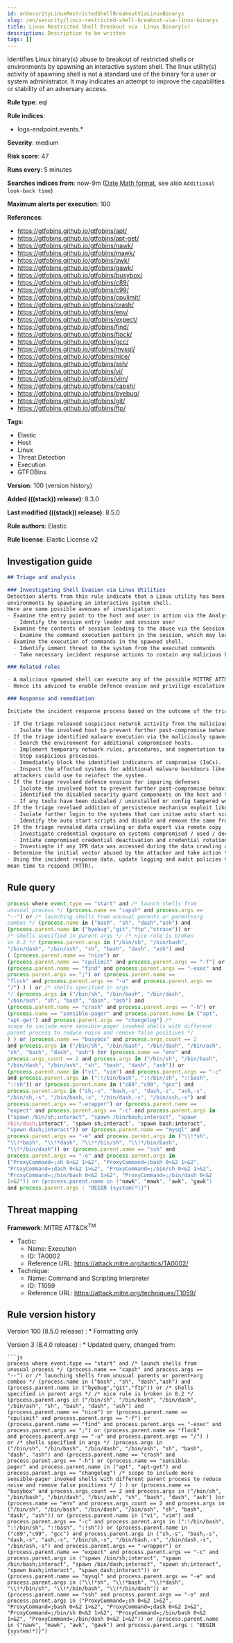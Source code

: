 ```yaml
---
id: enSecurityLinuxRestrictedShellBreakoutViaLinuxBinarys
slug: /en/security/linux-restricted-shell-breakout-via-linux-binarys
title: Linux Restricted Shell Breakout via  Linux Binary(s)
description: Description to be written
tags: []
---
```


<div id="linux-restricted-shell-breakout-via-linux-binarys"></div>

Identifies Linux binary(s) abuse to breakout of restricted shells or environments by spawning an interactive system shell. The linux utility(s) activity of spawning shell is not a standard use of the binary for a user or system administrator. It may indicates an attempt to improve the capabilities or stability of an adversary access.

**Rule type**: eql

**Rule indices**:

* logs-endpoint.events.*

**Severity**: medium

**Risk score**: 47

**Runs every**: 5 minutes

**Searches indices from**: now-9m ([Date Math format](((ref))/common-options.html#date-math), see also <DocLink id="enSecurityRulesUiCreate" section="set-the-rules-schedule">`Additional look-back time`</DocLink>)

**Maximum alerts per execution**: 100

**References**:

* https://gtfobins.github.io/gtfobins/apt/
* https://gtfobins.github.io/gtfobins/apt-get/
* https://gtfobins.github.io/gtfobins/nawk/
* https://gtfobins.github.io/gtfobins/mawk/
* https://gtfobins.github.io/gtfobins/awk/
* https://gtfobins.github.io/gtfobins/gawk/
* https://gtfobins.github.io/gtfobins/busybox/
* https://gtfobins.github.io/gtfobins/c89/
* https://gtfobins.github.io/gtfobins/c99/
* https://gtfobins.github.io/gtfobins/cpulimit/
* https://gtfobins.github.io/gtfobins/crash/
* https://gtfobins.github.io/gtfobins/env/
* https://gtfobins.github.io/gtfobins/expect/
* https://gtfobins.github.io/gtfobins/find/
* https://gtfobins.github.io/gtfobins/flock/
* https://gtfobins.github.io/gtfobins/gcc/
* https://gtfobins.github.io/gtfobins/mysql/
* https://gtfobins.github.io/gtfobins/nice/
* https://gtfobins.github.io/gtfobins/ssh/
* https://gtfobins.github.io/gtfobins/vi/
* https://gtfobins.github.io/gtfobins/vim/
* https://gtfobins.github.io/gtfobins/capsh/
* https://gtfobins.github.io/gtfobins/byebug/
* https://gtfobins.github.io/gtfobins/git/
* https://gtfobins.github.io/gtfobins/ftp/

**Tags**:

* Elastic
* Host
* Linux
* Threat Detection
* Execution
* GTFOBins

**Version**: 100 (<DocLink id="enSecurityLinuxRestrictedShellBreakoutViaLinuxBinarys" section="rule-version-history">version history</DocLink>)

**Added (((stack)) release)**: 8.3.0

**Last modified (((stack)) release)**: 8.5.0

**Rule authors**: Elastic

**Rule license**: Elastic License v2

## Investigation guide

```markdown
## Triage and analysis

### Investigating Shell Evasion via Linux Utilities
Detection alerts from this rule indicate that a Linux utility has been abused to breakout of restricted shells or
environments by spawning an interactive system shell.
Here are some possible avenues of investigation:
- Examine the entry point to the host and user in action via the Analyse View.
  - Identify the session entry leader and session user
- Examine the contents of session leading to the abuse via the Session View.
  - Examine the command execution pattern in the session, which may lead to suspricous activities
- Examine the execution of commands in the spawned shell.
  - Identify imment threat to the system from the executed commands
  - Take necessary incident response actions to contain any malicious behviour caused via this execution.

### Related rules

- A malicious spawned shell can execute any of the possible MITTRE ATT&CK vectors mainly to impair defences.
- Hence its adviced to enable defence evasion and privilige escalation rules accordingly in your environment

### Response and remediation

Initiate the incident response process based on the outcome of the triage.

- If the triage releaved suspicious netwrok activity from the malicious spawned shell,
  - Isolate the involved host to prevent further post-compromise behavior.
- If the triage identified malware execution via the maliciously spawned shell,
  - Search the environment for additional compromised hosts.
  - Implement temporary network rules, procedures, and segmentation to contain the malware.
  - Stop suspicious processes.
  - Immediately block the identified indicators of compromise (IoCs).
  - Inspect the affected systems for additional malware backdoors like reverse shells, reverse proxies, or droppers that
  attackers could use to reinfect the system.
- If the triage revelaed defence evasion for imparing defenses
  - Isolate the involved host to prevent further post-compromise behavior.
  - Identified the disabled security guard components on the host and take necessary steps in renebaling the same.
  - If any tools have been disbaled / uninstalled or config tampered work towards reenabling the same.
- If the triage revelaed addition of persistence mechanism exploit like auto start scripts
  - Isolate further login to the systems that can initae auto start scripts.
  - Identify the auto start scripts and disable and remove the same from the systems
- If the triage revealed data crawling or data export via remote copy
  - Investigate credential exposure on systems compromised / used / decoded by the attacker during the data crawling
  - Intiate compromised credential deactivation and credential rotation process for all exposed crednetials.
  - Investiagte if any IPR data was accessed during the data crawling and take appropriate actions.
- Determine the initial vector abused by the attacker and take action to prevent reinfection through the same vector.
- Using the incident response data, update logging and audit policies to improve the mean time to detect (MTTD) and the
mean time to respond (MTTR).
```

## Rule query

```js
process where event.type == "start" and /* launch shells from
unusual process */ (process.name == "capsh" and process.args ==
"--") or /* launching shells from unusual parents or parent+arg
combos */ (process.name in ("bash", "sh", "dash","ash") and
(process.parent.name in ("byebug","git","ftp","strace")) or
/* shells specified in parent args */ /* nice rule is broken
in 8.2 */ (process.parent.args in ("/bin/sh", "/bin/bash",
"/bin/dash", "/bin/ash", "sh", "bash", "dash", "ash") and
( (process.parent.name == "nice") or
(process.parent.name == "cpulimit" and process.parent.args == "-f") or
(process.parent.name == "find" and process.parent.args == "-exec" and
process.parent.args == ";") or (process.parent.name ==
"flock" and process.parent.args == "-u" and process.parent.args ==
"/") ) ) or /* shells specified in args
*/ (process.args in ("/bin/sh", "/bin/bash", "/bin/dash",
"/bin/ash", "sh", "bash", "dash", "ash") and
(process.parent.name == "crash" and process.parent.args == "-h") or
(process.name == "sensible-pager" and process.parent.name in ("apt",
"apt-get") and process.parent.args == "changelog") /*
scope to include more sensible-pager invoked shells with different
parent process to reduce noise and remove false positives */
) ) or (process.name == "busybox" and process.args_count == 2
and process.args in ("/bin/sh", "/bin/bash", "/bin/dash", "/bin/ash",
"sh", "bash", "dash", "ash") )or (process.name == "env" and
process.args_count == 2 and process.args in ("/bin/sh", "/bin/bash",
"/bin/dash", "/bin/ash", "sh", "bash", "dash", "ash")) or
(process.parent.name in ("vi", "vim") and process.parent.args == "-c"
and process.parent.args in (":!/bin/bash", ":!/bin/sh", ":!bash",
":!sh")) or (process.parent.name in ("c89","c99", "gcc") and
process.parent.args in ("sh,-s", "bash,-s", "dash,-s", "ash,-s",
"/bin/sh,-s", "/bin/bash,-s", "/bin/dash,-s", "/bin/ash,-s") and
process.parent.args == "-wrapper") or (process.parent.name ==
"expect" and process.parent.args == "-c" and process.parent.args in
("spawn /bin/sh;interact", "spawn /bin/bash;interact", "spawn
/bin/dash;interact", "spawn sh;interact", "spawn bash;interact",
"spawn dash;interact")) or (process.parent.name == "mysql" and
process.parent.args == "-e" and process.parent.args in ("\\!*sh",
"\\!*bash", "\\!*dash", "\\!*/bin/sh", "\\!*/bin/bash",
"\\!*/bin/dash")) or (process.parent.name == "ssh" and
process.parent.args == "-o" and process.parent.args in
("ProxyCommand=;sh 0<&2 1>&2", "ProxyCommand=;bash 0<&2 1>&2",
"ProxyCommand=;dash 0<&2 1>&2", "ProxyCommand=;/bin/sh 0<&2 1>&2",
"ProxyCommand=;/bin/bash 0<&2 1>&2", "ProxyCommand=;/bin/dash 0<&2
1>&2")) or (process.parent.name in ("nawk", "mawk", "awk", "gawk")
and process.parent.args : "BEGIN {system(*)}")
```

## Threat mapping

**Framework**: MITRE ATT&CK<sup>TM</sup>

* Tactic:
    * Name: Execution
    * ID: TA0002
    * Reference URL: https://attack.mitre.org/tactics/TA0002/
* Technique:
    * Name: Command and Scripting Interpreter
    * ID: T1059
    * Reference URL: https://attack.mitre.org/techniques/T1059/

<div id="linux-restricted-shell-breakout-via-linux-binarys-history"></div>

## Rule version history

Version 100 (8.5.0 release) 
    : * Formatting only

Version 3 (8.4.0 release) 
    : * Updated query, changed from:

    ```js
    process where event.type == "start" and /* launch shells from
    unusual process */ (process.name == "capsh" and process.args ==
    "--") or /* launching shells from unusual parents or parent+arg
    combos */ (process.name in ("bash", "sh", "dash","ash") and
    (process.parent.name in ("byebug","git","ftp")) or /* shells
    specified in parent args */ /* nice rule is broken in 8.2 */
    (process.parent.args in ("/bin/sh", "/bin/bash", "/bin/dash",
    "/bin/ash", "sh", "bash", "dash", "ash") and
    (process.parent.name == "nice") or (process.parent.name ==
    "cpulimit" and process.parent.args == "-f") or
    (process.parent.name == "find" and process.parent.args == "-exec" and
    process.parent.args == ";") or (process.parent.name == "flock"
    and process.parent.args == "-u" and process.parent.args == "/") )
    or /* shells specified in args */ (process.args in
    ("/bin/sh", "/bin/bash", "/bin/dash", "/bin/ash", "sh", "bash",
    "dash", "ash") and (process.parent.name == "crash" and
    process.parent.args == "-h") or (process.name == "sensible-
    pager" and process.parent.name in ("apt", "apt-get") and
    process.parent.args == "changelog") /* scope to include more
    sensible-pager invoked shells with different parent process to reduce
    noise and remove false positives */ ) ) or (process.name ==
    "busybox" and process.args_count == 2 and process.args in ("/bin/sh",
    "/bin/bash", "/bin/dash", "/bin/ash", "sh", "bash", "dash", "ash") )or
    (process.name == "env" and process.args_count == 2 and process.args in
    ("/bin/sh", "/bin/bash", "/bin/dash", "/bin/ash", "sh", "bash",
    "dash", "ash")) or (process.parent.name in ("vi", "vim") and
    process.parent.args == "-c" and process.parent.args in (":!/bin/bash",
    ":!/bin/sh", ":!bash", ":!sh")) or (process.parent.name in
    ("c89","c99", "gcc") and process.parent.args in ("sh,-s", "bash,-s",
    "dash,-s", "ash,-s", "/bin/sh,-s", "/bin/bash,-s", "/bin/dash,-s",
    "/bin/ash,-s") and process.parent.args == "-wrapper") or
    (process.parent.name == "expect" and process.parent.args == "-c" and
    process.parent.args in ("spawn /bin/sh;interact", "spawn
    /bin/bash;interact", "spawn /bin/dash;interact", "spawn sh;interact",
    "spawn bash;interact", "spawn dash;interact")) or
    (process.parent.name == "mysql" and process.parent.args == "-e" and
    process.parent.args in ("\\!*sh", "\\!*bash", "\\!*dash",
    "\\!*/bin/sh", "\\!*/bin/bash", "\\!*/bin/dash")) or
    (process.parent.name == "ssh" and process.parent.args == "-o" and
    process.parent.args in ("ProxyCommand=;sh 0<&2 1>&2",
    "ProxyCommand=;bash 0<&2 1>&2", "ProxyCommand=;dash 0<&2 1>&2",
    "ProxyCommand=;/bin/sh 0<&2 1>&2", "ProxyCommand=;/bin/bash 0<&2
    1>&2", "ProxyCommand=;/bin/dash 0<&2 1>&2")) or (process.parent.name
    in ("nawk", "mawk", "awk", "gawk") and process.parent.args : "BEGIN
    {system(*)}")
    ```

